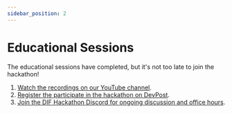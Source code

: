 ```yaml
---
sidebar_position: 2
---
```


# Educational Sessions

The educational sessions have completed, but it's not too late to join the hackathon!

1. [Watch the recordings on our YouTube channel](https://youtube.com/playlist?list=PL8j6niRuFWTjGjdsnlGgyFy-aA7zw5CoB&feature=shared).
2. [Register the participate in the hackathon on DevPost](https://difhackathon2024.devpost.com/).
3. [Join the DIF Hackathon Discord for ongoing discussion and office hours](https://discord.gg/WXPzWvBCjD).
